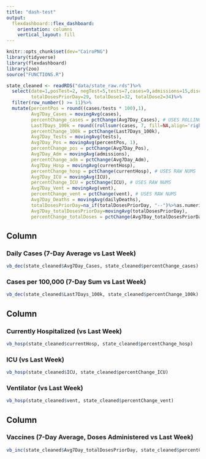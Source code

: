 ```yaml
---
title: "dash-test"
output: 
  flexdashboard::flex_dashboard:
    orientation: columns
    vertical_layout: fill
---
```


```r
knitr::opts_chunk$set(dev="CairoPNG")
library(tidyverse)
library(flexdashboard)
library(zoo)
source("FUNCTIONS.R")
```

```r
state_cleaned <- readRDS("data/state_raw.rds")%>%
  select(date=1,posTest=2, negTest=5,tests=7,cases=9,admissions=15,discharges=17,currentHosp=21,ICU=23,vent=24,dailyDeaths=25,
         totalDosesPriorDay=29, totalDose1=32, totalDose2=34)%>%
  filter(row_number() >= 11)%>%
  mutate(percentPos = round((cases/tests * 100),1),
         Avg7Day_Cases = movingAvg(cases),
         percentChange_cases = pctChange(Avg7Day_Cases), # USES ROLLING AVG
         Last7Days_100k = round((rollsumr(cases, 7, fill=NA,align='right')) * (100000/1059361),0),
         percentChange_100k = pctChange(Last7Days_100k),
         Avg7Day_Tests = movingAvg(tests),
         Avg7Day_Pos = movingAvg(percentPos, 1),
         percentChange_pos = pctChange(Avg7Day_Pos),
         Avg7Day_Adm = movingAvg(admissions),
         percentChange_adm = pctChange(Avg7Day_Adm),
         Avg7Day_Hosp = movingAvg(currentHosp),
         percentChange_hosp = pctChange(currentHosp), # USES RAW NUMS
         Avg7Day_ICU = movingAvg(ICU),
         percentChange_ICU = pctChange(ICU), # USES RAW NUMS
         Avg7Day_Vent = movingAvg(vent),
         percentChange_vent = pctChange(vent), # USES RAW NUMS
         Avg7Day_Deaths = movingAvg(dailyDeaths),
         totalDosesPriorDay=na_if(totalDosesPriorDay, "--")%>%as.numeric,
         Avg7Day_totalDosesPriorDay=movingAvg(totalDosesPriorDay),
         percentChange_totalDoses = pctChange(Avg7Day_totalDosesPriorDay))
```


Column {}
---

### Daily Cases (7-Day Average vs Last Week)

```r
vb_dec(state_cleaned$Avg7Day_Cases, state_cleaned$percentChange_cases)
```

### Cases per 100,000 (7-Day Sum vs Last Week)

```r
vb_dec(state_cleaned$Last7Days_100k, state_cleaned$percentChange_100k)
```

Column {}
---

### Currently Hospitalized (vs Last Week)

```r
vb_hosp(state_cleaned$currentHosp, state_cleaned$percentChange_hosp)
```

### ICU (vs Last Week)

```r
vb_hosp(state_cleaned$ICU, state_cleaned$percentChange_ICU)
```

### Ventilator (vs Last Week)

```r
vb_hosp(state_cleaned$vent, state_cleaned$percentChange_vent)
```

Column {}
---

### Vaccines (7-Day Average, Doses Administered vs Last Week)

```r
vb_inc(state_cleaned$Avg7Day_totalDosesPriorDay, state_cleaned$percentChange_totalDoses)
```

